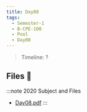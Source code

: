 ```yaml
---
title: Day08
tags:
  - Semester-1
  - B-CPE-100
  - Pool
  - Day08
---
```

> Timeline: ?


## Files 📂

:::note 2020 Subject and Files
- [Day08.pdf](https://github.com/Studio-17/Epitech-Subjects/raw/main/Semester-1/B-CPE-100/Pool/Day08/Day08.pdf)
:::

